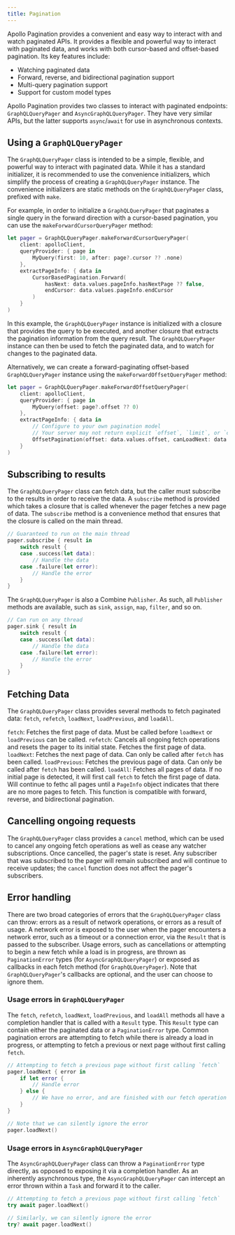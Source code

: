 ```yaml
---
title: Pagination
---
```


Apollo Pagination provides a convenient and easy way to interact with and watch paginated APIs. It provides a flexible and powerful way to interact with paginated data, and works with both cursor-based and offset-based pagination. Its key features include:

- Watching paginated data
- Forward, reverse, and bidirectional pagination support
- Multi-query pagination support
- Support for custom model types

Apollo Pagination provides two classes to interact with paginated endpoints: `GraphQLQueryPager` and `AsyncGraphQLQueryPager`. They have very similar APIs, but the latter supports `async`/`await` for use in asynchronous contexts.

## Using a `GraphQLQueryPager`

The `GraphQLQueryPager` class is intended to be a simple, flexible, and powerful way to interact with paginated data. While it has a standard initializer, it is recommended to use the convenience initializers, which simplify the process of creating a `GraphQLQueryPager` instance. The convenience initializers are static methods on the `GraphQLQueryPager` class, prefixed with `make`.

For example, in order to initialize a `GraphQLQueryPager` that paginates a single query in the forward direction with a cursor-based pagination, you can use the `makeForwardCursorQueryPager` method:

```swift
let pager = GraphQLQueryPager.makeForwardCursorQueryPager(
    client: apolloClient,
    queryProvider: { page in
        MyQuery(first: 10, after: page?.cursor ?? .none)
    },
    extractPageInfo: { data in
        CursorBasedPagination.Forward(
            hasNext: data.values.pageInfo.hasNextPage ?? false,
            endCursor: data.values.pageInfo.endCursor
        )
    }
)
```

In this example, the `GraphQLQueryPager` instance is initialized with a closure that provides the query to be executed, and another closure that extracts the pagination information from the query result. The `GraphQLQueryPager` instance can then be used to fetch the paginated data, and to watch for changes to the paginated data.

Alternatively, we can create a forward-paginating offset-based `GraphQLQueryPager` instance using the `makeForwardOffsetQueryPager` method:

```swift
let pager = GraphQLQueryPager.makeForwardOffsetQueryPager(
    client: apolloClient,
    queryProvider: { page in
        MyQuery(offset: page?.offset ?? 0)
    },
    extractPageInfo: { data in
        // Configure to your own pagination model
        // Your server may not return explicit `offset`, `limit`, or `canLoadNext` fields.
        OffsetPagination(offset: data.values.offset, canLoadNext: data.values.canLoadNext)
    }
)
```

## Subscribing to results

The `GraphQLQueryPager` class can fetch data, but the caller must subscribe to the results in order to receive the data. A `subscribe` method is provided which takes a closure that is called whenever the pager fetches a new page of data. The `subscribe` method is a convenience method that ensures that the closure is called on the main thread.

```swift
// Guaranteed to run on the main thread
pager.subscribe { result in
    switch result {
    case .success(let data):
        // Handle the data
    case .failure(let error):
        // Handle the error
    }
}
```

The `GraphQLQueryPager` is also a Combine `Publisher`. As such, all `Publisher` methods are available, such as `sink`, `assign`, `map`, `filter`, and so on.

```swift
// Can run on any thread
pager.sink { result in
    switch result {
    case .success(let data):
        // Handle the data
    case .failure(let error):
        // Handle the error
    }
}
```

## Fetching Data

The `GraphQLQueryPager` class provides several methods to fetch paginated data: `fetch`, `refetch`, `loadNext`, `loadPrevious`, and `loadAll`.

`fetch`: Fetches the first page of data. Must be called before `loadNext` or `loadPrevious` can be called.
`refetch`: Cancels all ongoing fetch operations and resets the pager to its initial state. Fetches the first page of data.
`loadNext`: Fetches the next page of data. Can only be called after `fetch` has been called.
`loadPrevious`: Fetches the previous page of data. Can only be called after `fetch` has been called.
`loadAll`: Fetches all pages of data. If no initial page is detected, it will first call `fetch` to fetch the first page of data. Will continue to fethc all pages until a `PageInfo` object indicates that there are no more pages to fetch. This function is compatible with forward, reverse, and bidirectional pagination.

## Cancelling ongoing requests

The `GraphQLQueryPager` class provides a `cancel` method, which can be used to cancel any ongoing fetch operations as well as cease any watcher subscriptions. Once cancelled, the pager's state is reset. Any subscriber that was subscribed to the pager will remain subscribed and will continue to receive updates; the `cancel` function does not affect the pager's subscribers.

## Error handling

There are two broad categories of errors that the `GraphQLQueryPager` class can throw: errors as a result of network operations, or errors as a result of usage. A network error is exposed to the user when the pager encounters a network error, such as a timeout or a connection error, via the `Result` that is passed to the subscriber. Usage errors, such as cancellations or attempting to begin a new fetch while a load is in progress, are thrown as `PaginationError` types (for `AsyncGraphQLQueryPager`) or exposed as callbacks in each fetch method (for `GraphQLQueryPager`). Note that `GraphQLQueryPager`'s callbacks are optional, and the user can choose to ignore them.

### Usage errors in `GraphQLQueryPager`

The `fetch`, `refetch`, `loadNext`, `loadPrevious`, and `loadAll` methods all have a completion handler that is called with a `Result` type. This `Result` type can contain either the paginated data or a `PaginationError` type. Common pagination errors are attempting to fetch while there is already a load in progress, or attempting to fetch a previous or next page without first calling `fetch`.

```swift
// Attempting to fetch a previous page without first calling `fetch`
pager.loadNext { error in
    if let error {
        // Handle error
    } else {
        // We have no error, and are finished with our fetch operation
    }
}

// Note that we can silently ignore the error
pager.loadNext()
```

### Usage errors in `AsyncGraphQLQueryPager`

The `AsyncGraphQLQueryPager` class can throw a `PaginationError` type directly, as opposed to exposing it via a completion handler. As an inherently asynchronous type, the `AsyncGraphQLQueryPager` can intercept an error thrown within a `Task` and forward it to the caller.

```swift
// Attempting to fetch a previous page without first calling `fetch`
try await pager.loadNext()

// Similarly, we can silently ignore the error
try? await pager.loadNext()
```
